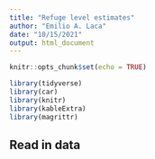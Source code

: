 ```yaml
---
title: "Refuge level estimates"
author: "Emilio A. Laca"
date: "10/15/2021"
output: html_document
---
```


```r
knitr::opts_chunk$set(echo = TRUE)

library(tidyverse)
library(car)
library(knitr)
library(kableExtra)
library(magrittr)

```

## Read in data

```r





```


